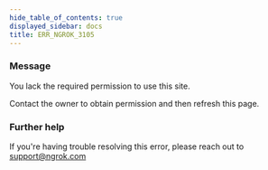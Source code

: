 ```yaml
---
hide_table_of_contents: true
displayed_sidebar: docs
title: ERR_NGROK_3105
---
```




### Message

You lack the required permission to use this site.

Contact the owner to obtain permission and then refresh this page.

<ErrorDetails error="err_ngrok_3105" />

### Further help

If you're having trouble resolving this error, please reach out to [support@ngrok.com](mailto:support@ngrok.com?subject=Help%20with%20ERR_NGROK_3105)
